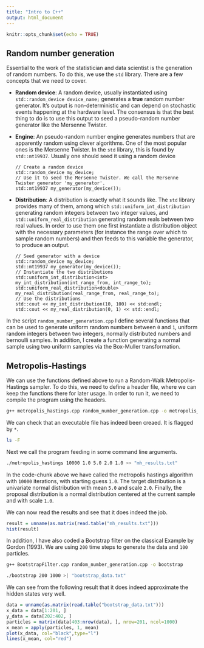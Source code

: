 ```yaml
---
title: "Intro to C++"
output: html_document
---
```


```r
knitr::opts_chunk$set(echo = TRUE)
```

## Random number generation
Essential to the work of the statistician and data scientist is the generation of random numbers. To do this, we use the `std` library. There are a few concepts that we need to cover.

- **Random device**: A random device, usually instantiated using `std::random_device device_name;` generates a **true** random number generator. It's output is non-deterministic and can depend on stochastic events happening at the hardware level. The consensus is that the best thing to do is to use this output to seed a pseudo-random number generator like the Mersenne Twister.
- **Engine**: An pseudo-random number engine generates numbers that are apparently random using clever algorithms. One of the most popular ones is the Mersenne Twister. In the `std` library, this is found by `std::mt19937`. Usually one should seed it using a random device
  ```Rcpp
  // Create a random device 
  std::random_device my_device;
  // Use it to seed the Mersenne Twister. We call the Mersenne Twister generator 'my_generator'.
  std::mt19937 my_generator(my_device());
  ```
- **Distribution**: A distribution is exactly what it sounds like. The `std` library provides many of them, among which `std::uniform_int_distribution` generating random integers between two integer values, and `std::uniform_real_distribution` generating random reals between two real values. In order to use them one first instantiate a distribution object with the necessary parameters (for instance the range over which to sample random numbers) and then feeds to this variable the generator, to produce an output.
  ```Rcpp
  // Seed generator with a device
  std::random_device my_device;
  std::mt19937 my_generator(my_device());
  // Instantiate the two distributions
  std::uniform_int_distribution<int>  my_int_distribution(int_range_from, int_range_to);
  std::uniform_real_distribution<double> my_real_distribution(real_range_from, real_range_to);
  // Use the distributions
  std::cout << my_int_distribution(10, 100) << std:endl;
  std::cout << my_real_distribution(0, 1) << std::endl;
  ```
  
In the script `random_number_generation.cpp` I define several functions that can be used to generate uniform random numbers between `0` and `1`, uniform random integers between two integers, normally distributed numbers and bernoulli samples. In addition, I create a function generating a normal sample using two uniform samples via the Box-Muller transformation.

## Metropolis-Hastings
We can use the functions defined above to run a Random-Walk Metropolis-Hastings sampler. To do this, we need to define a header file, where we can keep the functions there for later usage. In order to run it, we need to compile the program using the headers.

```bash
g++ metropolis_hastings.cpp random_number_generation.cpp -o metropolis_hastings
```

We can check that an executable file has indeed been creaed. It is flagged by `*`.

```bash
ls -F
```

Next we call the program feeding in some command line arguments. 

```bash
./metropolis_hastings 10000 1.0 5.0 2.0 1.0 >> "mh_results.txt"
```

In the code-chunk above we have called the metropolis hastings algorithm with `10000` iterations, with starting guess `1.0`. The target distribution is a univariate normal distribution with mean `5.0` and scale `2.0`. Finally, the proposal distribution is a normal distribution centered at the current sample and with scale `1.0`.

We can now read the results and see that it does indeed the job.

```r
result = unname(as.matrix(read.table("mh_results.txt")))
hist(result)
```

In addition, I have also coded a Bootstrap filter on the classical Example by Gordon (1993). We are using `200` time steps to generate the data and `100` particles.

```bash
g++ BootstrapFilter.cpp random_number_generation.cpp -o bootstrap
```
```bash
./bootstrap 200 1000 >| "bootstrap_data.txt"
```


We can see from the following result that it does indeed approximate the hidden states very well.

```r
data = unname(as.matrix(read.table("bootstrap_data.txt")))
x_data = data[1:201, ]
y_data = data[202:402, ]
particles = matrix(data[403:nrow(data), ], nrow=201, ncol=1000)
x_mean = apply(particles, 1, mean)
plot(x_data, col="black",type="l")
lines(x_mean, col="red")
```

















